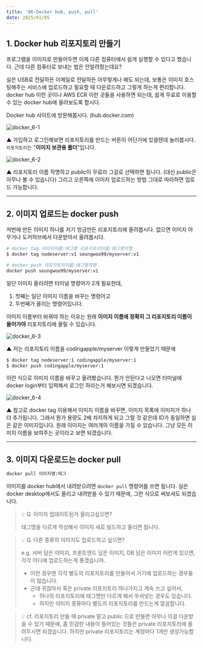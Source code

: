 ```yaml
---
title: '06-Docker hub, push, pull'
date: 2025/01/05
---
```


## 1. Docker hub 리포지토리 만들기 

프로그램을 이미지로 만들어두면 이제 다른 컴퓨터에서 쉽게 실행할 수 있다고 했습니다. 
근데 다른 컴퓨터로 보내는 법은 안알려줬는데요?

실은 USB로 전달하든 이메일로 전달하든 아무렇게나 해도 되는데, 
보통은 이미지 호스팅해주는 서비스에 업로드하고 필요할 때 다운로드하고 그렇게 하는게 편리합니다.
docker hub 이런 곳이나 AWS ECR 이런 곳들을 사용하면 되는데, 
쉽게 무료로 이용할 수 있는 docker hub에 올려보도록 합시다.

Docker hub 사이트에 방문해봅시다. (hub.docker.com)

![docker_6-1](https://raw.githubusercontent.com/berenickt/image-server/refs/heads/main/docker/docker_6-1.png)

▲ 가입하고 로그인해보면 리포지토리를 만드는 버튼이 어딘가에 있을텐데 눌러봅시다.
`리포지토리`는 "**이미지 보관용 폴더**"입니다.

![docker_6-2](https://raw.githubusercontent.com/berenickt/image-server/refs/heads/main/docker/docker_6-2.png)

▲ 리포지토리 이름 작명하고 public이 무료라 그걸로 선택하면 됩니다.
(대신 public은 아무나 볼 수 있습니다) 
그리고 오른쪽에 이미지 업로드하는 방법 그대로 따라하면 업로드 가능합니다. 

------

## 2. 이미지 업로드는 docker push

저번에 만든 이미지 하나를 저기 방금만든 리포지토리에 올려봅시다.
없으면 이미지 아무거나 도커허브에서 다운받아서 올려봅시다.

```bash
# docker tag 이미지이름:태그명 리포지토리이름:태그명작명
$ docker tag nodeserver:v1 seungwoo99/myserver:v1

# docker push 리포지토리이름:태그명작명
docker push seungwoo99/myserver:v1
```

일단 이미지 올리려면 터미널 명령어가 2개 필요한데, 

1. 첫째는 일단 이미지 이름을 바꾸는 명령어고
2. 두번째가 올리는 명령어입니다.

이미지 이름부터 바꿔야 하는 이유는
원래 **이미지 이름에 정확히 그 리포지토리 이름이 들어가야** 리포지토리에 올릴 수 있습니다.

![docker_6-3](https://raw.githubusercontent.com/berenickt/image-server/refs/heads/main/docker/docker_6-3.png)

▲ 저는 리포지토리 이름을 codingapple/myserver 이렇게 만들었기 때문에

```bash
$ docker tag nodeserver:1 codingapple/myserver:1
$ docker push codingapple/myserver:1
```

이런 식으로 이미지 이름을 바꾸고 올려봤습니다.
뭔가 안된다고 나오면 터미널에 docker login부터 입력해서 로그인 하라는거 해보시면 되겠습니다.

![docker_6-4](https://raw.githubusercontent.com/berenickt/image-server/refs/heads/main/docker/docker_6-4.png)

▲ 참고로 docker tag 이용해서 이미지 이름을 바꾸면, 이미지 목록에 이미지가 하나 더 추가됩니다.
그래서 뭔가 용량도 2배 차지하게 되고 그럴 것 같은데 ID가 동일하면 실은 같은 이미지입니다.
원래 이미지는 여러개의 이름을 가질 수 있습니다.
그냥 모든 이미지 이름을 보여주는 곳이라고 보면 되겠습니다.

------

## 3. 이미지 다운로드는 docker pull

```bash
docker pull 이미지명:태그
```

이미지를 docker hub에서 내려받으려면 `docker pull` 명령어를 쓰면 됩니다.
실은 docker desktop에서도 올리고 내려받을 수 있기 때문에, 그런 식으로 써보셔도 되겠습니다.

> 💡 Q. 이미지 업데이트된거 올리고싶으면?
>
> 태그명을 다르게 작성해서 이미지 새로 빌드하고 올리면 됩니다.

> 💡 Q. 다른 종류의 이미지도 업로드하고 싶으면?
>
> e.g. 서버 담은 이미지, 프론트엔드 담은 이미지, DB 담은 이미지 이런게 있으면, 
> 각각 어디에 업로드하는게 좋겠습니까.
>
> * 이런 경우엔 각각 별도의 리포지토리를 만들어서 거기에 업로드하는 경우들이 많습니다.
> * 근데 귀찮아서 혹은 private 리포지토리 하나가지고 계속 쓰고 싶어서, 
>   * 하나의 리포지토리에 태그명만 다르게 해서 쑤셔넣는 경우도 있습니다.
>   * 하지만 이미지 종류마다 별도의 리포지토리를 만드는게 깔끔합니다.

> 💡 cf. 리포지토리 만들 때 private 말고 public 으로 만들면 아무나 이걸 다운받을 수 있기 때문에, 
> 좀 민감한 내용이 들어있는 것들은 private 리포지토리에 올려두시면 되겠습니다. 
> 하지만 private 리포지토리는 계정마다 1개만 생성가능합니다.